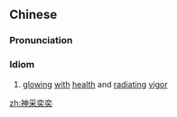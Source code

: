 ==Chinese==
{{zh-forms|type=22}}

===Pronunciation===
{{zh-pron
|m=shéncǎi yìyì
|c=san4 coi2 jik6 jik6
|cat=id
}}

===Idiom===
{{zh-idiom}}

# [[glowing]] [[with]] [[health]] and [[radiating]] [[vigor]]

[[zh:神采奕奕]]